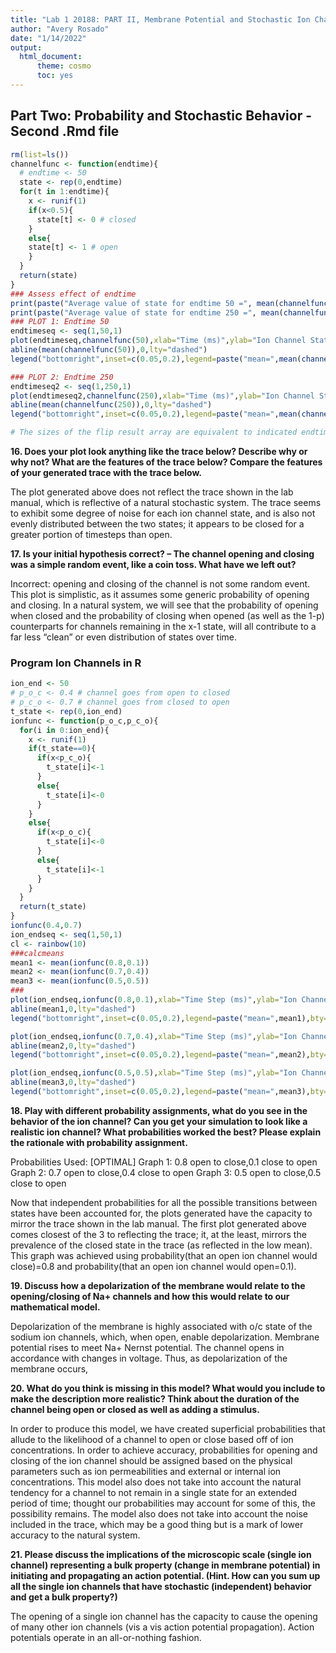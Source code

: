 ```yaml
---
title: "Lab 1 20188: PART II, Membrane Potential and Stochastic Ion Channels"
author: "Avery Rosado"
date: "1/14/2022"
output: 
  html_document:
      theme: cosmo
      toc: yes
---
```


## Part Two: Probability and Stochastic Behavior - Second .Rmd file

```R
rm(list=ls())
channelfunc <- function(endtime){
  # endtime <- 50
  state <- rep(0,endtime)
  for(t in 1:endtime){
    x <- runif(1)
    if(x<0.5){
      state[t] <- 0 # closed
    }
    else{
    state[t] <- 1 # open
    }
  }
  return(state)
}
### Assess effect of endtime
print(paste("Average value of state for endtime 50 =", mean(channelfunc(50))))
print(paste("Average value of state for endtime 250 =", mean(channelfunc(250))))
### PLOT 1: Endtime 50
endtimeseq <- seq(1,50,1)
plot(endtimeseq,channelfunc(50),xlab="Time (ms)",ylab="Ion Channel State (o/c)",main="Ion Channel State Over Time",type="o",pch=16,col="blue")
abline(mean(channelfunc(50)),0,lty="dashed")
legend("bottomright",inset=c(0.05,0.2),legend=paste("mean=",mean(channelfunc(50))),lty="dashed",bty="s",cex=0.7)

### PLOT 2: Endtime 250
endtimeseq2 <- seq(1,250,1)
plot(endtimeseq2,channelfunc(250),xlab="Time (ms)",ylab="Ion Channel State (o/c)",main="Ion Channel State Over Time",type="l",pch=16,col="red")
abline(mean(channelfunc(250)),0,lty="dashed")
legend("bottomright",inset=c(0.05,0.2),legend=paste("mean=",mean(channelfunc(250))),lty="dashed",bty="s",cex=0.7)

# The sizes of the flip result array are equivalent to indicated endtime
```
**16. Does your plot look anything like the trace below? Describe why or why not? What are the features of the trace below? Compare the features of your generated trace with the trace below.**

The plot generated above does not reflect the trace shown in the lab manual, which is reflective of a natural stochastic system. The trace seems to exhibit some degree of noise for each ion channel state, and is also not evenly distributed between the two states; it appears to be closed for a greater portion of timesteps than open.

**17. Is your initial hypothesis correct? -- The channel opening and closing was a simple random event, like a coin toss. What have we left out?**

Incorrect: opening and closing of the channel is not some random event. This plot is simplistic, as it assumes some generic probability of opening and closing. In a natural system, we will see that the probability of opening when closed and the probability of closing when opened (as well as the 1-p) counterparts for channels remaining in the x-1 state, will all contribute to a far  less "clean" or even distribution of states over time.

### Program Ion Channels in R

```R
ion_end <- 50
# p_o_c <- 0.4 # channel goes from open to closed
# p_c_o <- 0.7 # channel goes from closed to open
t_state <- rep(0,ion_end)
ionfunc <- function(p_o_c,p_c_o){
  for(i in 0:ion_end){
    x <- runif(1)
    if(t_state==0){
      if(x<p_c_o){
        t_state[i]<-1
      }
      else{
        t_state[i]<-0
      }
    }
    else{
      if(x<p_o_c){
        t_state[i]<-0
      }
      else{
        t_state[i]<-1
      }
    }
  }
  return(t_state)
}
ionfunc(0.4,0.7)
ion_endseq <- seq(1,50,1)
cl <- rainbow(10)
###calcmeans
mean1 <- mean(ionfunc(0.8,0.1))
mean2 <- mean(ionfunc(0.7,0.4))
mean3 <- mean(ionfunc(0.5,0.5))
###
plot(ion_endseq,ionfunc(0.8,0.1),xlab="Time Step (ms)",ylab="Ion Channel State (o/c)",main="Stochastic Ion Channel Behavior Over Time",type="l",col=cl[1])
abline(mean1,0,lty="dashed")
legend("bottomright",inset=c(0.05,0.2),legend=paste("mean=",mean1),bty="s",fill=cl[1],cex=0.7)

plot(ion_endseq,ionfunc(0.7,0.4),xlab="Time Step (ms)",ylab="Ion Channel State (o/c)",main="Stochastic Ion Channel Behavior Over Time",type="l",col=cl[2])
abline(mean2,0,lty="dashed")
legend("bottomright",inset=c(0.05,0.2),legend=paste("mean=",mean2),bty="s",fill=cl[2],cex=0.7)

plot(ion_endseq,ionfunc(0.5,0.5),xlab="Time Step (ms)",ylab="Ion Channel State (o/c)",main="Stochastic Ion Channel Behavior Over Time",type="l",col=cl[3])
abline(mean3,0,lty="dashed")
legend("bottomright",inset=c(0.05,0.2),legend=paste("mean=",mean3),bty="s",fill=cl[3],cex=0.7)
```

**18. Play with different probability assignments, what do you see in the behavior of the ion channel? Can you get your simulation to look like a realistic ion channel? What probabilities worked the best? Please explain the rationale with probability assignment.**

Probabilities Used:
[OPTIMAL] Graph 1: 0.8 open to close,0.1 close to open
Graph 2: 0.7 open to close,0.4 close to open
Graph 3: 0.5 open to close,0.5 close to open

Now that independent probabilities for all the possible transitions between states have been accounted for, the plots generated have the capacity to mirror the trace shown in the lab manual. The first plot generated above comes closest of the 3 to reflecting the trace; it, at the least, mirrors the prevalence of the closed state in the trace (as reflected in the low mean). This graph was achieved using probability(that an open ion channel would close)=0.8 and probability(that an open ion channel would open=0.1). 

**19. Discuss how a depolarization of the membrane would relate to the opening/closing of Na+ channels and how this would relate to our mathematical model.**

Depolarization of the membrane is highly associated with o/c state of the sodium ion channels, which, when open, enable depolarization. Membrane potential rises to meet Na+ Nernst potential. The channel opens in accordance with changes in voltage. Thus, as depolarization of the membrane occurs, 

**20. What do you think is missing in this model? What would you include to make the description more realistic? Think about the duration of the channel being open or closed as well as adding a stimulus.**

In order to produce this model, we have created superficial probabilities that allude to the likelihood of a channel to open or close based off of ion concentrations. In order to achieve accuracy, probabilities for opening and closing of the ion channel should be assigned based on the physical parameters such as ion permeabilities and external or internal ion concentrations. This model also does not take into account the natural tendency for a channel to not remain in a single state for an extended period of time; thought our probabilities may account for some of this, the possibility remains. The model also does not take into account the noise included in the trace, which may be a good thing but is a mark of lower accuracy to the natural system.

**21. Please discuss the implications of the microscopic scale (single ion channel) representing a bulk property (change in membrane potential) in initiating and propagating an action potential. (Hint. How can you sum up all the single ion channels that have stochastic (independent) behavior and get a bulk property?)**

The opening of a single ion channel has the capacity to cause the opening of many other ion channels (vis a vis action potential propagation). Action potentials operate in an all-or-nothing fashion.



